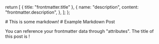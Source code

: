   return [
    { title: "frontmatter.title" },
    {
      name: "description",
      content: "frontmatter.description",
    },
  ];
};

<main className="pt-16">
# This is some markdown!
# Example Markdown Post

You can reference your frontmatter data through "attributes". The title of this post is !
</main>

